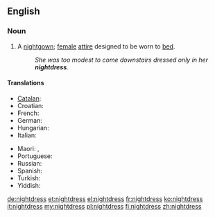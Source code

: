 ==English==

===Noun===
{{en-noun|es}}

# A [[nightgown]]; [[female]] [[attire]] designed to be worn to [[bed]].
#:''She was too modest to come downstairs dressed only in her '''nightdress'''.''

====Translations====
{{trans-top|sleeping garment worn by women}}
* [[Catalan]]: {{t-|ca|camisa de dormir}}
* Croatian: {{t-|hr|spavaćica|f|alt=spavàćica}}
* French: {{t+|fr|chemise de nuit|f}}
* German: {{t+|de|Nachthemd|n}}
* Hungarian: {{t+|hu|hálóing}}
* Italian: {{t-|it|camicia da notte|f}}
{{trans-mid}}
* Maori: {{t-|mi|kakamoe}},  {{t-|mi|naiti}}
* Portuguese: {{t+|pt|camisola|f}}
* Russian: {{t-|ru|ночная рубашка}}
* Spanish: {{t-|es|camisón}}
* Turkish: {{t+|tr|gecelik}}
* Yiddish: {{t-|yi|נאכט העמד}}
{{trans-bottom}}

[[de:nightdress]]
[[et:nightdress]]
[[el:nightdress]]
[[fr:nightdress]]
[[ko:nightdress]]
[[it:nightdress]]
[[my:nightdress]]
[[pl:nightdress]]
[[fi:nightdress]]
[[zh:nightdress]]
